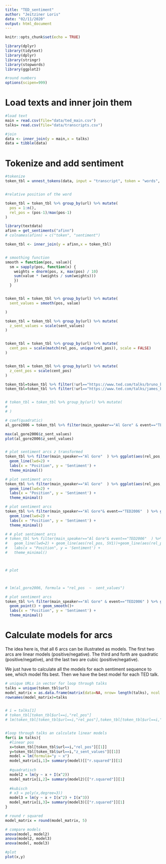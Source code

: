 ```yaml
---
title: "TED_sentiment"
author: "Jeitziner Loris"
date: "02/11/2020"
output: html_document
---
```


```r
knitr::opts_chunk$set(echo = TRUE)

library(dplyr)
library(tidytext)
library(dplyr)
library(stringr)
library(stopwords)
library(ggplot2)

#round numbers
options(scipen=999)

```



# Load texts and inner join them

```r

#load text
main = read.csv(file="data/ted_main.csv")
talks= read.csv(file="data/transcripts.csv")

#join 
data <- inner_join(y = main,x = talks)
data = tibble(data)
```

# Tokenize and add sentiment

```r
#tokenize
token_tbl = unnest_tokens(data, input = "transcript", token = "words", to_lower = FALSE, output = "word")


#relative position of the word

token_tbl = token_tbl %>% group_by(url) %>% mutate(
  pos = 1:n(),
  rel_pos = (pos-1)/max(pos-1)
)

library(textdata)
afinn = get_sentiments("afinn")
# colnames(afinn) = c("token", "sentiment")

token_tbl <- inner_join(y = afinn,x = token_tbl)



```
```r


# smoothing function
smooth = function(pos, value){ 
  sm = sapply(pos, function(x) {
    weights = dnorm(pos, x, max(pos) / 10)
    sum(value * (weights / sum(weights)))
    })
  }


token_tbl = token_tbl %>% group_by(url) %>% mutate(
  sent_values = smooth(pos, value)

)

token_tbl = token_tbl %>% group_by(url) %>% mutate(
  z_sent_values = scale(sent_values)
)


token_tbl = token_tbl %>% group_by(url) %>% mutate(
  cent_pos = scale(match(rel_pos, unique(rel_pos)), scale = FALSE)
)


token_tbl = token_tbl %>% group_by(url) %>% mutate(
  z_cent_pos = scale(cent_pos)
)

token_tbl=token_tbl %>% filter(!url=="https://www.ted.com/talks/bruno_bowden_folds_while_rufus_cappadocia_plays\n")
token_tbl=token_tbl %>% filter(!url=="https://www.ted.com/talks/james_burchfield_plays_invisible_turntables\n")


# token_tbl = token_tbl %>% group_by(url) %>% mutate(
# 
# )

# coef(quadratic)
al_gore2006 = token_tbl %>% filter(main_speaker=="Al Gore" & event=="TED2006")

max(al_gore2006$z_sent_values)
plot(al_gore2006$z_sent_values)


# plot sentiment arcs z transformed
token_tbl %>% filter(main_speaker=="Al Gore"  ) %>% ggplot(aes(rel_pos, z_sent_values,color=event)) +
  geom_line(lwd=2) + 
  labs(x = "Position", y = 'Sentiment') + 
  theme_minimal()

# plot sentiment arcs
token_tbl %>% filter(main_speaker=="Al Gore"  ) %>% ggplot(aes(rel_pos, sent_values,color=title)) +
  geom_line(lwd=2) + 
  labs(x = "Position", y = 'Sentiment') + 
  theme_minimal()

# plot sentiment arcs
token_tbl %>% filter(main_speaker=="Al Gore"& event=="TED2006"  ) %>% ggplot(aes(rel_pos, z_sent_values,color=event)) +
  geom_line(lwd=2) +
  labs(x = "Position", y = 'Sentiment') + 
  theme_minimal()

# # plot sentiment arcs
# token_tbl %>% filter(main_speaker=="Al Gore"& event=="TED2006"  ) %>% ggplot(aes(rel_pos,z_sent_values ,color=event)) +
#   geom_line(lwd=2) + geom_line(aes(rel_pos, SV1))+geom_line(aes(rel_pos, SV2))+
#   labs(x = "Position", y = 'Sentiment') + 
#   theme_minimal()



# plot



# lm(al_gore2006, formula = "rel_pos  ~  sent_values")

# plot sentiment arcs
token_tbl %>% filter(main_speaker=="Al Gore" & event=="TED2006" ) %>% ggplot(aes(rel_pos, sent_values)) +
  geom_point() + geom_smooth()+
  labs(x = "Position", y = 'Sentiment') + 
  theme_minimal()

```
# Calculate models for arcs

The idea here is, that all 6 arcs can be illustrated as models.
The first two arcs are linear models (positive/negative). 
The third and forth are quadratic (positive/negative), and the last two are cubic (positive/negative).

We just have to calculate all the models for each sentiment sequence to see, which model fits best. 
Then we have the best model for each TED talk.

```r

# unique URLs in vector for loop through talks
talks = unique(token_tbl$url)
model_matrix = as.data.frame(matrix(data=NA, nrow= length(talks), ncol = 1))
rownames(model_matrix)=talks


# i = talks[1]
# token_tbl[token_tbl$url==i,"rel_pos"]
# lm(token_tbl[token_tbl$url==i,"rel_pos"],token_tbl[token_tbl$url==i,"z_sent_values"])


#loop through talks an calculate linear models
for(i in talks){
  #linear pos
  x=token_tbl[token_tbl$url==i,"rel_pos"][[1]]
  y=token_tbl[token_tbl$url==i,"z_sent_values"][[1]]
  model = lm(formula="y ~ x")
  model_matrix[i,1]= summary(model)[["r.squared"]][1]
  
  #quadratisch
  model2 = lm(y ~ x + I(x^2))
  model_matrix[i,2]= summary(model2)[["r.squared"]][1]
  
  #kubisch
  # x3 = poly(x,degree=3))
  model3 = lm(y ~ x + I(x^2) + I(x^3))
  model_matrix[i,3]= summary(model3)[["r.squared"]][1]
}

# round r squared
model_matrix = round(model_matrix, 5)

# compare models
anova(model, model2)
anova(model2, model3)
anova(model, model3)

#plot 
plot(x,y)


```

